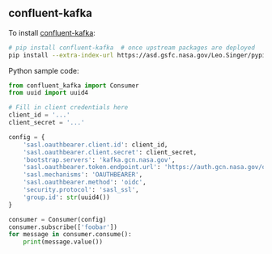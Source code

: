 ## confluent-kafka

To install [confluent-kafka](https://pypi.org/project/confluent-kafka/):

```sh
# pip install confluent-kafka  # once upstream packages are deployed
pip install --extra-index-url https://asd.gsfc.nasa.gov/Leo.Singer/pypi confluent-kafka==1.8.3+bleeding.edge.2
```

Python sample code:

```python
from confluent_kafka import Consumer
from uuid import uuid4

# Fill in client credentials here
client_id = '...'
client_secret = '...'

config = {
    'sasl.oauthbearer.client.id': client_id,
    'sasl.oauthbearer.client.secret': client_secret,
    'bootstrap.servers': 'kafka.gcn.nasa.gov',
    'sasl.oauthbearer.token.endpoint.url': 'https://auth.gcn.nasa.gov/oauth2/token',
    'sasl.mechanisms': 'OAUTHBEARER',
    'sasl.oauthbearer.method': 'oidc',
    'security.protocol': 'sasl_ssl',
    'group.id': str(uuid4())
}

consumer = Consumer(config)
consumer.subscribe(['foobar'])
for message in consumer.consume():
    print(message.value())
```
